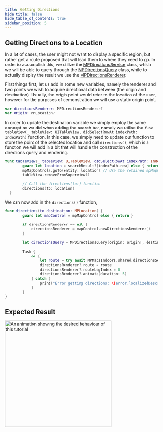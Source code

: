 ```yaml
---
title: Getting Directions
hide_title: false
hide_table_of_contents: true
sidebar_position: 5
---
```


## Getting Directions to a Location

In a lot of cases, the user might not want to display a specific region, but rather get a route proposed that will lead them to where they need to go. In order to accomplish this, we utilize the [MPDirectionsService](https://app.mapsindoors.com/mapsindoors/reference/ios/v3/interface_m_p_directions_service.html) class, which we will be able to query through the [MPDirectionsQuery](https://app.mapsindoors.com/mapsindoors/reference/ios/v3/interface_m_p_directions_query.html) class, while to actually display the result we use the [MPDirectionsRenderer](https://app.mapsindoors.com/mapsindoors/reference/ios/v3/interface_m_p_directions_renderer.html).

First things first, let us add in some new variables, namely the renderer and two points we wish to acquire directional data between (the origin and destination). Usually, the origin point would refer to the location of the user, however for the purposes of demonstration we will use a static origin point.

```swift
var directionsRenderer: MPDirectionsRenderer?
var origin: MPLocation?
```

In order to update the destination variable we simply employ the same concept as we did when adding the search bar, namely we utilise the `func tableView(_ tableView: UITableView, didSelectRowAt indexPath: IndexPath)` function. In this case, we simply need to update our function to store the point of the selected location and call `directions()`, which is a function we will add in a bit that will handle the construction of the directions query and rendering.

```swift
func tableView(_ tableView: UITableView, didSelectRowAt indexPath: IndexPath) {
        guard let location = searchResult?[indexPath.row] else { return }
        mpMapControl?.goTo(entity: location) // Use the retained mpMapControl object
        tableView.removeFromSuperview()
        
        // Call the directions(to:) function
        directions(to: location)
  }
```

We can now add in the `directions()` function,

```swift
func directions(to destination: MPLocation) {
        guard let mapControl = mpMapControl else { return }
        
        if directionsRenderer == nil {
            directionsRenderer = mapControl.newDirectionsRenderer()
        }
        
        let directionsQuery = MPDirectionsQuery(origin: origin!, destination: destination)
        
        Task {
            do {
                let route = try await MPMapsIndoors.shared.directionsService.routingWith(query: directionsQuery)
                directionsRenderer?.route = route
                directionsRenderer?.routeLegIndex = 0
                directionsRenderer?.animate(duration: 5)
            } catch {
                print("Error getting directions: \(error.localizedDescription)")
            }
        }
}
```

## Expected Result

<img src="/img/getting-started/ios_directions.gif" alt="An animation showing the desired behaviour of this tutorial" width="350"/>
